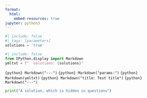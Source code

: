```yaml
---
format:
  html:
    embed-resources: true
jupyter: python3
---
```


```python
#| include: false
#| tags: [parameters]
solutions = 'true'
```

```python
#| include: false
from IPython.display import Markdown
ymltxt = f"  solutions: {solutions}"
```

`{python} Markdown("---")`
`{python} Markdown("params:")`
`{python} Markdown(ymltxt)`
`{python} Markdown("title: Test title")`
`{python} Markdown("---")`

::: {.content-visible when-meta="params.solutions"}
```python
print("A solution, which is hidden in questions")
```
:::
